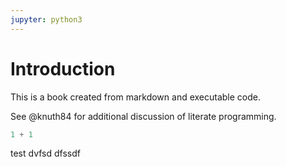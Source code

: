 ```yaml
---
jupyter: python3
---
```


# Introduction

This is a book created from markdown and executable code.

See @knuth84 for additional discussion of literate programming.

```python
1 + 1
```

test
dvfsd
dfssdf
